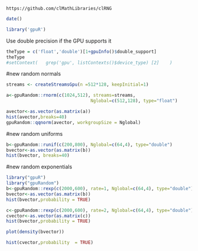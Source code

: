 <!--
%\VignetteEngine{knitr::knitr}
%\VignetteIndexEntry{Random uniform}
-->


`https://github.com/clMathLibraries/clRNG`



```r
date()
```


```r
library('gpuR')
```

Use double precision if the GPU supports it
```r
theType = c('float','double')[1+gpuInfo()$double_support]
theType
#setContext(   grep('gpu', listContexts()$device_type) [2]    )
```














#new random normals
```r

streams <- createStreamsGpu(n =512*128, keepInitial=1)

a<-gpuRandom::rnorm(c(1024,512), streams=streams, 
                                Nglobal=c(512,128), type="float")

avector<-as.vector(as.matrix(a))
hist(avector,breaks=40)
gpuRandom::qqnorm(avector, workgroupSize = Nglobal)

```



#new random uniforms
```r
b<-gpuRandom::runif(c(200,800), Nglobal=c(64,4), type="double")
bvector<-as.vector(as.matrix(b))
hist(bvector, breaks=40)
```




#new random exponentials
```r
library("gpuR")
library("gpuRandom")
b<-gpuRandom::rexp(c(2000,600), rate=1, Nglobal=c(64,4), type="double")
bvector<-as.vector(as.matrix(b))
hist(bvector,probability = TRUE)

c<-gpuRandom::rexp(c(2000,600), rate=2, Nglobal=c(64,4), type="double")
cvector<-as.vector(as.matrix(c))
hist(bvector,probability = TRUE)

plot(density(bvector))

hist(cvector,probability  = TRUE)
```















